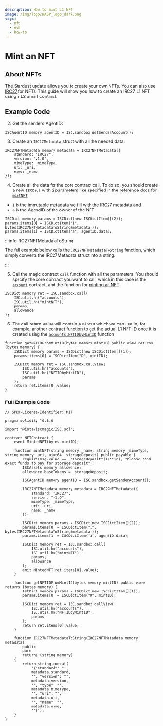 ```yaml
---
description: How to mint L1 NFT
image: /img/logo/WASP_logo_dark.png
tags:
  - nft
  - evm
  - how-to
---
```



# Mint an NFT

## About NFTs

The Stardust update allows you to create your own NFTs. You can also use [IRC27](https://github.com/iotaledger/tips/blob/main/tips/TIP-0027/tip-0027.md) for NFTs. This guide will show you how to create an IRC27 L1 NFT using a L2 smart contract.

## Example Code

<ExampleCodeIntro />

2. Get the senders AgentID:

```solidity
ISCAgentID memory agentID = ISC.sandbox.getSenderAccount();
```

3. Create an `IRC27Metadata` struct with all the needed data:

```solidity
IRC27NFTMetadata memory metadata = IRC27NFTMetadata({
    standard: "IRC27",
    version: "v1.0",
    mimeType: _mimeType,
    uri: _uri,
    name: _name
});
```

4. Create all the data for the core contract call. To do so, you should create a new `ISCDict` with 2 parameters like specified in the reference docs for [`mintNFT`](../../../../../references/iota-evm/core-contracts/accounts.md#mintnfti-immutabledata-a-agentid-c-collectionid-w-withdrawonmint)

-   `I` is the immutable metadata we fill with the IRC27 metadata and
-   `a` is the AgendID of the owner of the NFT

```solidity
ISCDict memory params = ISCDict(new ISCDictItem[](2));
params.items[0] = ISCDictItem("I", bytes(IRC27NFTMetadataToString(metadata)));
params.items[1] = ISCDictItem("a", agentID.data);
```

:::info IRC27NFTMetadataToString

The full example below calls the `IRC27NFTMetadataToString` function, which simply converts the IRC27Metadata struct into a string.

:::

5. Call the magic contract `call` function with all the parameters. You should specify the core contract you want to call, which in this case is the [`account`](../../../../../references/iota-evm/core-contracts/accounts.md) contract, and the function for [minting an NFT](../../../../../references/iota-evm/core-contracts/accounts.md#mintnfti-immutabledata-a-agentid-c-collectionid-w-withdrawonmint)

```solidity
ISCDict memory ret = ISC.sandbox.call(
    ISC.util.hn("accounts"),
    ISC.util.hn("mintNFT"),
    params,
    allowance
);
```

6. The call return value will contain a `mintID` which we can use in, for example, another contract function to get the actual L1 NFT ID once it is created using the [`accounts.NFTIDbyMintID`](../../../../../references/iota-evm/core-contracts/accounts.md#nftidbymintidd-mintid) function

```solidity
function getNFTIDFromMintID(bytes memory mintID) public view returns (bytes memory) {
    ISCDict memory params = ISCDict(new ISCDictItem[](1));
    params.items[0] = ISCDictItem("D", mintID);

    ISCDict memory ret = ISC.sandbox.callView(
        ISC.util.hn("accounts"),
        ISC.util.hn("NFTIDbyMintID"),
        params
    );
    return ret.items[0].value;
}
```

### Full Example Code

```solidity
// SPDX-License-Identifier: MIT

pragma solidity ^0.8.0;

import "@iota/iscmagic/ISC.sol";

contract NFTContract {
    event MintedNFT(bytes mintID);

    function mintNFT(string memory _name, string memory _mimeType, string memory _uri, uint64 _storageDeposit) public payable {
        require(msg.value == _storageDeposit*(10**12), "Please send exact funds to pay for storage deposit");
        ISCAssets memory allowance;
        allowance.baseTokens = _storageDeposit;

        ISCAgentID memory agentID = ISC.sandbox.getSenderAccount();

        IRC27NFTMetadata memory metadata = IRC27NFTMetadata({
            standard: "IRC27",
            version: "v1.0",
            mimeType: _mimeType,
            uri: _uri,
            name: _name
        });

        ISCDict memory params = ISCDict(new ISCDictItem[](2));
        params.items[0] = ISCDictItem("I", bytes(IRC27NFTMetadataToString(metadata)));
        params.items[1] = ISCDictItem("a", agentID.data);

        ISCDict memory ret = ISC.sandbox.call(
            ISC.util.hn("accounts"),
            ISC.util.hn("mintNFT"),
            params,
            allowance
        );
        emit MintedNFT(ret.items[0].value);
    }

    function getNFTIDFromMintID(bytes memory mintID) public view returns (bytes memory) {
        ISCDict memory params = ISCDict(new ISCDictItem[](1));
        params.items[0] = ISCDictItem("D", mintID);

        ISCDict memory ret = ISC.sandbox.callView(
            ISC.util.hn("accounts"),
            ISC.util.hn("NFTIDbyMintID"),
            params
        );
        return ret.items[0].value;
    }

    function IRC27NFTMetadataToString(IRC27NFTMetadata memory metadata)
        public
        pure
        returns (string memory)
    {
        return string.concat(
            '{"standard": "',
            metadata.standard,
            '", "version": "',
            metadata.version,
            '", "type": "',
            metadata.mimeType,
            '", "uri": "',
            metadata.uri,
            '", "name": "',
            metadata.name,
            '"}');
    }
}
```
